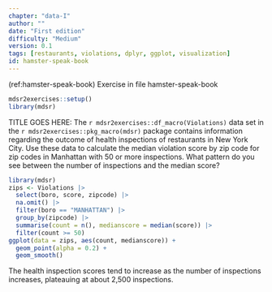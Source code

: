 ```yaml
---
chapter: "data-I"
author: ""
date: "First edition"
difficulty: "Medium"
version: 0.1
tags: [restaurants, violations, dplyr, ggplot, visualization]
id: hamster-speak-book 
---
```


(ref:hamster-speak-book) Exercise in file hamster-speak-book

```r
mdsr2exercises::setup()
library(mdsr)
```

TITLE GOES HERE: The `r mdsr2exercises::df_macro(Violations)` data set in the `r mdsr2exercises::pkg_macro(mdsr)` package contains information regarding the outcome of health inspections of restaurants in New York City.  Use these data to calculate the median violation score by zip code for zip codes in Manhattan with 50 or more inspections.  What pattern do you see between the number of inspections and the median score?

<!--begin-answer-->

```r
library(mdsr)
zips <- Violations |>
  select(boro, score, zipcode) |>
  na.omit() |>
  filter(boro == "MANHATTAN") |>
  group_by(zipcode) |>
  summarise(count = n(), medianscore = median(score)) |>
  filter(count >= 50)
ggplot(data = zips, aes(count, medianscore)) +
  geom_point(alpha = 0.2) +
  geom_smooth()
```

The health inspection scores tend to increase as the number of inspections increases, plateauing at about 2,500 inspections.

<!--end-answer-->
